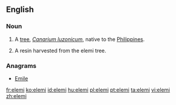 ==English==

===Noun===
{{wikipedia}}
{{en-noun}}

# A [[tree]], ''[[Canarium luzonicum]]'', native to the [[Philippines]].
# {{context|uncountable|lang=en}} A resin harvested from the elemi tree.

===Anagrams===
* [[Emile#English|Emile]]

[[fr:elemi]]
[[ko:elemi]]
[[id:elemi]]
[[hu:elemi]]
[[pl:elemi]]
[[pt:elemi]]
[[ta:elemi]]
[[vi:elemi]]
[[zh:elemi]]
